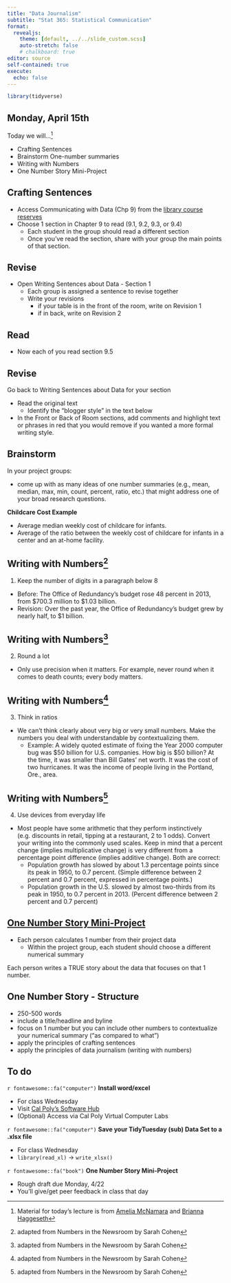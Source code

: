 ```yaml
---
title: "Data Journalism"
subtitle: "Stat 365: Statistical Communication"
format: 
  revealjs:
    theme: [default, ../../slide_custom.scss]
    auto-stretch: false
    # chalkboard: true
editor: source
self-contained: true
execute:
  echo: false
---
```


```r
library(tidyverse)
```

## Monday, April 15th

Today we will...[^1]

[^1]: Material for today's lecture is from [Amelia McNamara](https://www.amelia.mn/STAT336/index.html) and [Brianna Haggeseth](https://www.macalester.edu/mscs/facultystaff/brianna-heggeseth/)

-   Crafting Sentences
-   Brainstorm One-number summaries
-   Writing with Numbers
-   One Number Story Mini-Project

## Crafting Sentences

+ Access Communicating with Data (Chp 9) from the [library course reserves](https://reserves.calstate.edu/slo/course/7248728950002920)
+ Choose 1 section in Chapter 9 to read (9.1, 9.2, 9.3, or 9.4)
  + Each student in the group should read a different section
  + Once you've read the section, share with your group the main points of that section.

## Revise
+ Open Writing Sentences about Data - Section 1
  + Each group is assigned a sentence to revise together
  + Write your revisions
    + if your table is in the front of the room, write on Revision 1
    + if in back, write on Revision 2
    
## Read
+ Now each of you read section 9.5

## Revise
Go back to Writing Sentences about Data for your section

+ Read the original text
  + Identify the "blogger style" in the text below
+ In the Front or Back of Room sections, add comments and highlight text or phrases in red that you would remove if you wanted a more formal writing style.

## Brainstorm

In your project groups: 

+ come up with as many ideas of one number summaries (e.g., mean, median, max, min, count, percent, ratio, etc.) that might address one of your broad research questions.

**Childcare Cost Example**

+ Average median weekly cost of childcare for infants.
+ Average of the ratio between the weekly cost of childcare for infants in a center and an at-home facility.

## Writing with Numbers^[adapted from Numbers in the Newsroom by Sarah Cohen]

1. Keep the number of digits in a paragraph below 8

+ Before: The Office of Redundancy’s budget rose 48 percent in 2013, from $700.3 million to $1.03 billion.
+ Revision: Over the past year, the Office of Redundancy’s budget grew by nearly half, to $1 billion.

## Writing with Numbers^[adapted from Numbers in the Newsroom by Sarah Cohen]

2. Round a lot
 
+ Only use precision when it matters. For example, never round when it comes to death counts; every body matters.

## Writing with Numbers^[adapted from Numbers in the Newsroom by Sarah Cohen]

3. Think in ratios

+ We can’t think clearly about very big or very small numbers. Make the numbers you deal with understandable by contextualizing them.
  + Example: A widely quoted estimate of fixing the Year 2000 computer bug was \$50 billion for U.S. companies. How big is \$50 billion? At the time, it was smaller than Bill Gates’ net worth. It was the cost of two hurricanes. It was the income of people living in the Portland, Ore., area.

## Writing with Numbers^[adapted from Numbers in the Newsroom by Sarah Cohen]

4. Use devices from everyday life
 
+ Most people have some arithmetic that they perform instinctively (e.g. discounts in retail, tipping at a restaurant, 2 to 1 odds). Convert your writing into the commonly used scales. Keep in mind that a percent change (implies multiplicative change) is very different from a percentage point difference (implies additive change). Both are correct:
  + Population growth has slowed by about 1.3 percentage points since its peak in 1950, to 0.7 percent. (Simple difference between 2 percent and 0.7 percent, expressed in percentage points.)
  + Population growth in the U.S. slowed by almost two-thirds from its peak in 1950, to 0.7 percent in 2013. (Percent difference between 2 percent and 0.7 percent)

## [One Number Story Mini-Project](https://earobinson95.github.io/stat365-calpoly/2024/97-mini-projects/01-one-number-story/one-number-story.html)

+ Each person calculates 1 number from their project data
  + Within the project group, each student should choose a different numerical summary
  
Each person writes a TRUE story about the data that focuses on that 1 number.

## One Number Story - Structure

+ 250-500 words
+ include a title/headline and byline
+ focus on 1 number but you can include other numbers to contextualize your numerical summary (“as compared to what”)
+ apply the principles of crafting sentences
+ apply the principles of data journalism (writing with numbers)

## To do

`r fontawesome::fa("computer")` **Install word/excel**

- For class Wednesday
- Visit [Cal Poly's Software Hub](https://tech.calpoly.edu/services/software-downloads)
- (Optional) Access via Cal Poly Virtual Computer Labs

`r fontawesome::fa("computer")` **Save your TidyTuesday (sub) Data Set to a .xlsx file**

- For class Wednesday
- `library(read_xl)` -> `write_xlsx()`

`r fontawesome::fa("book")` **One Number Story Mini-Project**

- Rough draft due Monday, 4/22
- You'll give/get peer feedback in class that day
